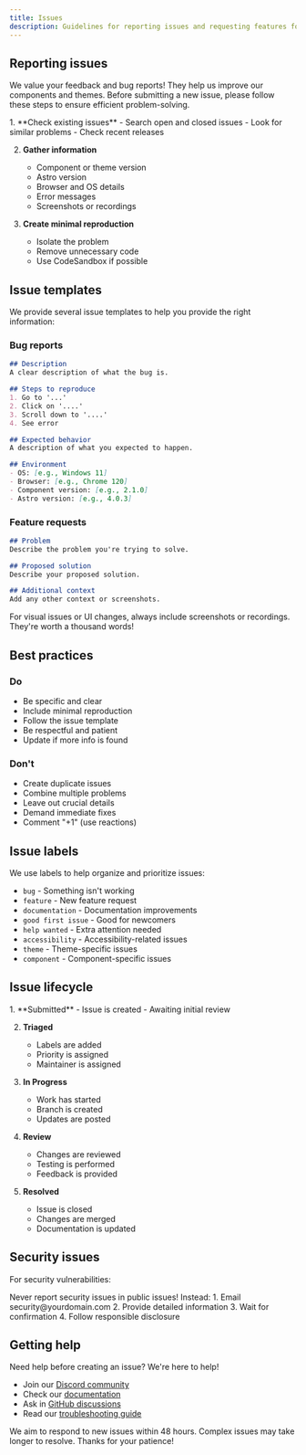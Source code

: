 ```yaml
---
title: Issues
description: Guidelines for reporting issues and requesting features for Accessible Astro Components and Themes.
---
```



## Reporting issues

We value your feedback and bug reports! They help us improve our components and themes. Before submitting a new issue, please follow these steps to ensure efficient problem-solving.

<Steps>
1. **Check existing issues**
   - Search open and closed issues
   - Look for similar problems
   - Check recent releases

2. **Gather information**
   - Component or theme version
   - Astro version
   - Browser and OS details
   - Error messages
   - Screenshots or recordings

3. **Create minimal reproduction**
   - Isolate the problem
   - Remove unnecessary code
   - Use CodeSandbox if possible
</Steps>

## Issue templates

We provide several issue templates to help you provide the right information:

### Bug reports
```markdown
## Description
A clear description of what the bug is.

## Steps to reproduce
1. Go to '...'
2. Click on '....'
3. Scroll down to '....'
4. See error

## Expected behavior
A description of what you expected to happen.

## Environment
- OS: [e.g., Windows 11]
- Browser: [e.g., Chrome 120]
- Component version: [e.g., 2.1.0]
- Astro version: [e.g., 4.0.3]
```

### Feature requests
```markdown
## Problem
Describe the problem you're trying to solve.

## Proposed solution
Describe your proposed solution.

## Additional context
Add any other context or screenshots.
```

<Aside type="tip" title="Screenshots">
  For visual issues or UI changes, always include screenshots or recordings. They're worth a thousand words!
</Aside>

## Best practices

### Do
- Be specific and clear
- Include minimal reproduction
- Follow the issue template
- Be respectful and patient
- Update if more info is found

### Don't
- Create duplicate issues
- Combine multiple problems
- Leave out crucial details
- Demand immediate fixes
- Comment "+1" (use reactions)

## Issue labels

We use labels to help organize and prioritize issues:

- `bug` - Something isn't working
- `feature` - New feature request
- `documentation` - Documentation improvements
- `good first issue` - Good for newcomers
- `help wanted` - Extra attention needed
- `accessibility` - Accessibility-related issues
- `theme` - Theme-specific issues
- `component` - Component-specific issues

## Issue lifecycle

<Steps>
1. **Submitted**
   - Issue is created
   - Awaiting initial review

2. **Triaged**
   - Labels are added
   - Priority is assigned
   - Maintainer is assigned

3. **In Progress**
   - Work has started
   - Branch is created
   - Updates are posted

4. **Review**
   - Changes are reviewed
   - Testing is performed
   - Feedback is provided

5. **Resolved**
   - Issue is closed
   - Changes are merged
   - Documentation is updated
</Steps>

## Security issues

For security vulnerabilities:

<Aside type="caution" title="Security">
  Never report security issues in public issues! Instead:
  1. Email security@yourdomain.com
  2. Provide detailed information
  3. Wait for confirmation
  4. Follow responsible disclosure
</Aside>

## Getting help

Need help before creating an issue? We're here to help!

- Join our [Discord community](https://astro.build/chat)
- Check our [documentation](/getting-started/introduction)
- Ask in [GitHub discussions](https://github.com/markteekman/accessible-astro-components/discussions)
- Read our [troubleshooting guide](/contributing/development#troubleshooting)

<Aside type="tip" title="Response time">
  We aim to respond to new issues within 48 hours. Complex issues may take longer to resolve. Thanks for your patience!
</Aside>
